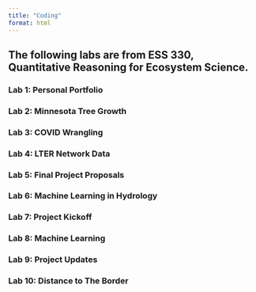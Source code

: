 ```yaml
---
title: "Coding"
format: html
---
```


## The following labs are from ESS 330, Quantitative Reasoning for Ecosystem Science. 

### Lab 1: Personal Portfolio

### Lab 2: Minnesota Tree Growth

### Lab 3: COVID Wrangling

### Lab 4: LTER Network Data

### Lab 5: Final Project Proposals

### Lab 6: Machine Learning in Hydrology

### Lab 7: Project Kickoff

### Lab 8: Machine Learning

### Lab 9: Project Updates

### Lab 10: Distance to The Border
